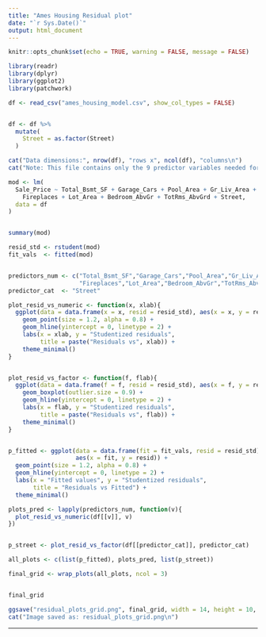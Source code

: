 ---
title: "Ames Housing Residual plot"
date: "`r Sys.Date()`"
output: html_document
---

```{r setup, include=FALSE}
knitr::opts_chunk$set(echo = TRUE, warning = FALSE, message = FALSE)
```



```{r load-packages}

library(readr)
library(dplyr)
library(ggplot2)
library(patchwork)
```



```{r load-data}

df <- read_csv("ames_housing_model.csv", show_col_types = FALSE)


df <- df %>%
  mutate(
    Street = as.factor(Street)
  )

cat("Data dimensions:", nrow(df), "rows x", ncol(df), "columns\n")
cat("Note: This file contains only the 9 predictor variables needed for model analysis\n")
```



```{r fit-model}

mod <- lm(
  Sale_Price ~ Total_Bsmt_SF + Garage_Cars + Pool_Area + Gr_Liv_Area +
    Fireplaces + Lot_Area + Bedroom_AbvGr + TotRms_AbvGrd + Street,
  data = df
)


summary(mod)
```



```{r calculate-residuals}

resid_std <- rstudent(mod)
fit_vals  <- fitted(mod)


predictors_num <- c("Total_Bsmt_SF","Garage_Cars","Pool_Area","Gr_Liv_Area",
                    "Fireplaces","Lot_Area","Bedroom_AbvGr","TotRms_AbvGrd")
predictor_cat  <- "Street"
```



```{r residual-functions}

plot_resid_vs_numeric <- function(x, xlab){
  ggplot(data = data.frame(x = x, resid = resid_std), aes(x = x, y = resid)) +
    geom_point(size = 1.2, alpha = 0.8) +
    geom_hline(yintercept = 0, linetype = 2) +
    labs(x = xlab, y = "Studentized residuals",
         title = paste("Residuals vs", xlab)) +
    theme_minimal()
}


plot_resid_vs_factor <- function(f, flab){
  ggplot(data = data.frame(f = f, resid = resid_std), aes(x = f, y = resid)) +
    geom_boxplot(outlier.size = 0.9) +
    geom_hline(yintercept = 0, linetype = 2) +
    labs(x = flab, y = "Studentized residuals",
         title = paste("Residuals vs", flab)) +
    theme_minimal()
}


p_fitted <- ggplot(data = data.frame(fit = fit_vals, resid = resid_std),
                   aes(x = fit, y = resid)) +
  geom_point(size = 1.2, alpha = 0.8) +
  geom_hline(yintercept = 0, linetype = 2) +
  labs(x = "Fitted values", y = "Studentized residuals",
       title = "Residuals vs Fitted") +
  theme_minimal()
```



```{r generate-plots}

plots_pred <- lapply(predictors_num, function(v){
  plot_resid_vs_numeric(df[[v]], v)
})


p_street <- plot_resid_vs_factor(df[[predictor_cat]], predictor_cat)

all_plots <- c(list(p_fitted), plots_pred, list(p_street))
```



```{r display-grid, fig.width=15, fig.height=12}

final_grid <- wrap_plots(all_plots, ncol = 3)


final_grid
```



```{r save-plot}

ggsave("residual_plots_grid.png", final_grid, width = 14, height = 10, dpi = 300)
cat("Image saved as: residual_plots_grid.png\n")
```

---



